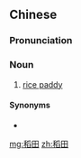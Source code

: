 ==Chinese==
{{zh-forms}}

===Pronunciation===
{{zh-pron
|m=dàotián
|mn=tiū-chhân
|cat=n
}}

===Noun===
{{zh-noun}}

# [[rice paddy]]

====Synonyms====
* {{zh-l|水田}}

[[mg:稻田]]
[[zh:稻田]]
